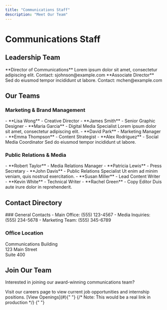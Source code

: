 ```yaml
---
title: "Communications Staff"
description: "Meet Our Team"
---
```


# Communications Staff

## Leadership Team

<CardGroup>
  <Card title="Sarah Johnson" icon="user">
    **Director of Communications** Lorem ipsum dolor sit amet, consectetur
    adipiscing elit. Contact: sjohnson@example.com
  </Card>

  <Card title="Michael Chen" icon="user">
    **Associate Director** Sed do eiusmod tempor incididunt ut labore. Contact:
    mchen@example.com
  </Card>
</CardGroup>

## Our Teams

### Marketing & Brand Management

<AccordionGroup>
  <Accordion icon="paintbrush" title="Creative Team">
    - **Lisa Wong** - Creative Director - **James Smith** - Senior Graphic
    Designer - **Maria Garcia** - Digital Media Specialist Lorem ipsum dolor sit
    amet, consectetur adipiscing elit.
  </Accordion>

  <Accordion icon="bullhorn" title="Marketing Team">
    - **David Park** - Marketing Manager - **Emma Thompson** - Content
    Strategist - **Alex Rodriguez** - Social Media Coordinator Sed do eiusmod
    tempor incididunt ut labore.
  </Accordion>
</AccordionGroup>

### Public Relations & Media

<AccordionGroup>
  <Accordion icon="newspaper" title="Media Relations">
    - **Robert Taylor** - Media Relations Manager - **Patricia Lewis** - Press
    Secretary - **John Davis** - Public Relations Specialist Ut enim ad minim
    veniam, quis nostrud exercitation.
  </Accordion>

  <Accordion icon="pen-to-square" title="Content Creation">
    - **Susan Miller** - Lead Content Writer - **Kevin White** - Technical
    Writer - **Rachel Green** - Copy Editor Duis aute irure dolor in
    reprehenderit.
  </Accordion>
</AccordionGroup>

## Contact Directory

<Note>
### General Contacts
- Main Office: (555) 123-4567
- Media Inquiries: (555) 234-5678
- Marketing Team: (555) 345-6789

### Office Location

Communications Building  
123 Main Street  
Suite 400

</Note>

## Join Our Team

Interested in joining our award-winning communications team?

<Card title="Current Openings" icon="briefcase">
  Visit our careers page to view current job opportunities and internship
  positions. [View Openings](#){" "}
  {/* Note: This would be a real link in production */}
</Card>{" "}
